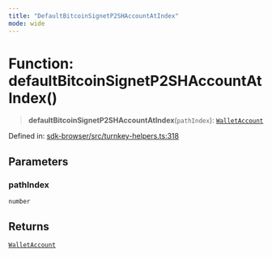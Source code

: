 ```yaml
---
title: "DefaultBitcoinSignetP2SHAccountAtIndex"
mode: wide
---
```

  
# Function: defaultBitcoinSignetP2SHAccountAtIndex()

> **defaultBitcoinSignetP2SHAccountAtIndex**(`pathIndex`): [`WalletAccount`](../WalletAccount/readme)

Defined in: [sdk-browser/src/turnkey-helpers.ts:318](https://github.com/tkhq/sdk/blob/d88b5e1f9a6cca8e54e61f8a127aa90fcebeaa2e/packages/sdk-browser/src/turnkey-helpers.ts#L318)

## Parameters

### pathIndex

`number`

## Returns

[`WalletAccount`](../WalletAccount/readme)
